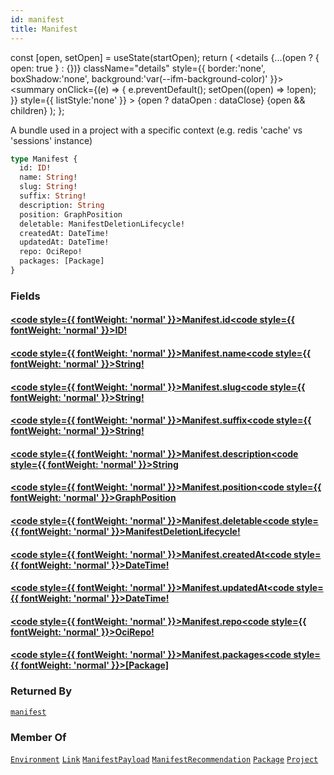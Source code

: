 ```yaml
---
id: manifest
title: Manifest
---
```









  const [open, setOpen] = useState(startOpen);
  return (
    <details {...(open ? { open: true } : {})} className="details" style={{ border:'none', boxShadow:'none', background:'var(--ifm-background-color)' }}>
      <summary
        onClick={(e) => {
          e.preventDefault();
          setOpen((open) => !open);
        }}
        style={{ listStyle:'none' }}
      >
      {open ? dataOpen : dataClose}
      </summary>
      {open && children}
    </details>
  );
};








A bundle used in a project with a specific context (e.g. redis 'cache' vs 'sessions' instance)


```graphql
type Manifest {
  id: ID!
  name: String!
  slug: String!
  suffix: String!
  description: String
  position: GraphPosition
  deletable: ManifestDeletionLifecycle!
  createdAt: DateTime!
  updatedAt: DateTime!
  repo: OciRepo!
  packages: [Package]
}
```




### Fields

#### [<code style={{ fontWeight: 'normal' }}>Manifest.<b>id</b></code>](#)<Bullet />[<code style={{ fontWeight: 'normal' }}><b>ID!</b></code>](/swapi/types/scalars/id.mdx) <Badge class="badge badge--secondary badge--non_null" text="non-null"/> <Badge class="badge badge--secondary " text="scalar"/> 



#### [<code style={{ fontWeight: 'normal' }}>Manifest.<b>name</b></code>](#)<Bullet />[<code style={{ fontWeight: 'normal' }}><b>String!</b></code>](/swapi/types/scalars/string.mdx) <Badge class="badge badge--secondary badge--non_null" text="non-null"/> <Badge class="badge badge--secondary " text="scalar"/> 



#### [<code style={{ fontWeight: 'normal' }}>Manifest.<b>slug</b></code>](#)<Bullet />[<code style={{ fontWeight: 'normal' }}><b>String!</b></code>](/swapi/types/scalars/string.mdx) <Badge class="badge badge--secondary badge--non_null" text="non-null"/> <Badge class="badge badge--secondary " text="scalar"/> 



#### [<code style={{ fontWeight: 'normal' }}>Manifest.<b>suffix</b></code>](#)<Bullet />[<code style={{ fontWeight: 'normal' }}><b>String!</b></code>](/swapi/types/scalars/string.mdx) <Badge class="badge badge--secondary badge--non_null" text="non-null"/> <Badge class="badge badge--secondary " text="scalar"/> 



#### [<code style={{ fontWeight: 'normal' }}>Manifest.<b>description</b></code>](#)<Bullet />[<code style={{ fontWeight: 'normal' }}><b>String</b></code>](/swapi/types/scalars/string.mdx) <Badge class="badge badge--secondary " text="scalar"/> 



#### [<code style={{ fontWeight: 'normal' }}>Manifest.<b>position</b></code>](#)<Bullet />[<code style={{ fontWeight: 'normal' }}><b>GraphPosition</b></code>](/swapi/types/objects/graph-position.mdx) <Badge class="badge badge--secondary " text="object"/> 



#### [<code style={{ fontWeight: 'normal' }}>Manifest.<b>deletable</b></code>](#)<Bullet />[<code style={{ fontWeight: 'normal' }}><b>ManifestDeletionLifecycle!</b></code>](/swapi/types/objects/manifest-deletion-lifecycle.mdx) <Badge class="badge badge--secondary badge--non_null" text="non-null"/> <Badge class="badge badge--secondary " text="object"/> 



#### [<code style={{ fontWeight: 'normal' }}>Manifest.<b>createdAt</b></code>](#)<Bullet />[<code style={{ fontWeight: 'normal' }}><b>DateTime!</b></code>](/swapi/types/scalars/date-time.mdx) <Badge class="badge badge--secondary badge--non_null" text="non-null"/> <Badge class="badge badge--secondary " text="scalar"/> 



#### [<code style={{ fontWeight: 'normal' }}>Manifest.<b>updatedAt</b></code>](#)<Bullet />[<code style={{ fontWeight: 'normal' }}><b>DateTime!</b></code>](/swapi/types/scalars/date-time.mdx) <Badge class="badge badge--secondary badge--non_null" text="non-null"/> <Badge class="badge badge--secondary " text="scalar"/> 



#### [<code style={{ fontWeight: 'normal' }}>Manifest.<b>repo</b></code>](#)<Bullet />[<code style={{ fontWeight: 'normal' }}><b>OciRepo!</b></code>](/swapi/types/objects/oci-repo.mdx) <Badge class="badge badge--secondary badge--non_null" text="non-null"/> <Badge class="badge badge--secondary " text="object"/> 



#### [<code style={{ fontWeight: 'normal' }}>Manifest.<b>packages</b></code>](#)<Bullet />[<code style={{ fontWeight: 'normal' }}><b>[Package]</b></code>](/swapi/types/objects/package.mdx) <Badge class="badge badge--secondary " text="list"/> <Badge class="badge badge--secondary " text="object"/> 







### Returned By

[`manifest`](/swapi/operations/queries/manifest.mdx)  <Badge class="badge badge--secondary badge--relation" text="query"/>

### Member Of

[`Environment`](/swapi/types/objects/environment.mdx)  <Badge class="badge badge--secondary badge--relation" text="object"/><Bullet />[`Link`](/swapi/types/objects/link.mdx)  <Badge class="badge badge--secondary badge--relation" text="object"/><Bullet />[`ManifestPayload`](/swapi/types/objects/manifest-payload.mdx)  <Badge class="badge badge--secondary badge--relation" text="object"/><Bullet />[`ManifestRecommendation`](/swapi/types/objects/manifest-recommendation.mdx)  <Badge class="badge badge--secondary badge--relation" text="object"/><Bullet />[`Package`](/swapi/types/objects/package.mdx)  <Badge class="badge badge--secondary badge--relation" text="object"/><Bullet />[`Project`](/swapi/types/objects/project.mdx)  <Badge class="badge badge--secondary badge--relation" text="object"/>